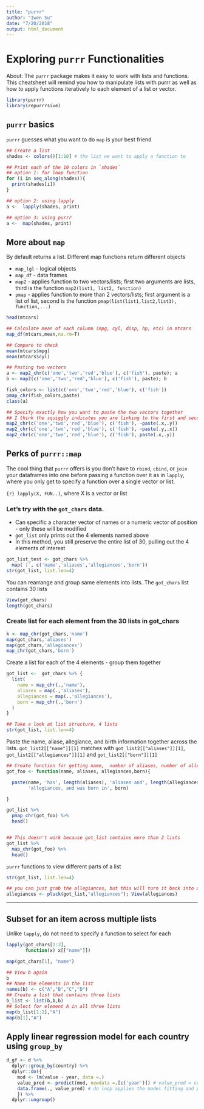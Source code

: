 ```yaml
---
title: "purrr"
author: "Iwen Su"
date: "7/20/2018"
output: html_document
---
```


# Exploring `purrr` Functionalities

About: The `purrr` package makes it easy to work with lists and functions. This cheatsheet will remind you how to manipulate lists with purrr as well as how to apply functions iteratively to each element of a list or vector. 

```r
library(purrr)
library(repurrrsive)
```

## `purrr` basics

`purrr` guesses what you want to do
`map` is your best friend

```r

## Create a list
shades <- colors()[1:10] # the list we want to apply a function to 

## Print each of the 10 colors in `shades`
## option 1: for loop function
for (i in seq_along(shades)){
  print(shades[i])
}

## option 2: using lapply
a <-  lapply(shades, print)

## option 3: using purrr
a <-  map(shades, print)

```

## More about `map`

By default returns a list. Different map functions return different objects

* `map_lgl` - logical objects
* `map_df` - data frames
* `map2` - applies function to two vectors/lists; first two arguments are lists, third is the function `map2(list1, list2, function)`
* `pmap` - applies function to more than 2 vectors/lists; first argument is a list of list, second is the function `pmap(list(list1,list2,list3), function,...)`

```r

head(mtcars)

## Calculate mean of each column (mpg, cyl, disp, hp, etc) in mtcars
map_df(mtcars,mean,na.rm=T)

## Compare to check
mean(mtcars$mpg)
mean(mtcars$cyl)

## Pasting two vectors
a <- map2_chr(c('one','two','red','blue'), c('fish'), paste); a
b <- map2(c('one','two','red','blue'), c('fish'), paste); b

fish_colors <- list(c('one','two','red','blue'), c('fish'))
pmap_chr(fish_colors,paste)
class(a)

## Specify exactly how you want to paste the two vectors together
## I think the squiggly indicates you are linking to the first and second argument, w/o it doesn't work
map2_chr(c('one','two','red','blue'), c('fish'), ~paste(.x,.y))
map2_chr(c('one','two','red','blue'), c('fish'), ~paste(.y,.x))
map2_chr(c('one','two','red','blue'), c('fish'), paste(.x,.y))

```

## Perks of `purrr::map`

The cool thing that `purrr` offers is you don't have to `rbind`, `cbind`, or `join` your dataframes into one before passing a function over it as in `lapply`, where you only get to specify a function over a single vector or list.

```{r} lapply(X, FUN..)```, where X is a vector or list

### Let's try with the `got_chars` data.

* Can specific a character vector of names or a numeric vector of position - only these will be modified
* `got_list` only prints out the 4 elements named above
* In this method, you still preserve the entire list of 30, pulling out the 4 elements of interest
```r

got_list_test <- got_chars %>%
  map(`[`, c('name','aliases','allegiances','born'))
str(got_list, list.len=4)
```

You can rearrange and group same elements into lists. The `got_chars` list contains 30 lists
```r
View(got_chars)
length(got_chars)
```


### Create list for each element from the 30 lists in got_chars
```r
k <- map_chr(got_chars,'name')
map(got_chars,'aliases')
map(got_chars,'allegiances')
map_chr(got_chars,'born')
```

Create a list for each of the 4 elements - group them together
```r
got_list <-  got_chars %>% {
  list(
    name = map_chr(.,'name'),
    aliases = map(.,'aliases'),
    allegiances = map(.,'allegiances'),
    born = map_chr(.,'born')
  )
}

## Take a look at list structure, 4 lists
str(got_list, list.len=4)


```


Paste the name, aliase, allegiance, and birth information together across the lists. `got_list2[["name"]][1]` matches with `got_list2[["aliases"]][1]`, `got_list2[["allegiances"]][1]` and `got_list2[["born"]][1]`
```r

## Create function for getting name,  number of aliases, number of allegiances, and the born information
got_foo <- function(name, aliases, allegiances,born){

  paste(name, 'has', length(aliases), 'aliases and', length(allegiances),
        'allegiances, and was born in', born)

}

got_list %>%
  pmap_chr(got_foo) %>%
  head()


## This doesn't work because got_list contains more than 2 lists
got_list %>%
  map_chr(got_foo) %>%
  head()

```

`purrr` functions to view different parts of a list

```r
str(got_list, list.len=4)

## you can just grab the allegiances, but this will turn it back into a list of 30; each allegiance you pluck becomes a list
allegiances <- pluck(got_list,"allegiances"); View(allegiances)
```






***







## Subset for an item across multiple lists

Unlike `lapply`, do not need to specify a function to select for each
```r

lapply(got_chars[1:3], 
       function(x) x[["name"]])

map(got_chars[1], "name")

## View b again
b
## Name the elements in the list
names(b) <- c("A","B","C","D")
## Create a list that contains three lists
b_list <- list(b,b,b)
## Select for element A in all three lists
map(b_list[1:2],"A")
map(b[1],"A")
```


## Apply linear regression model for each country using `group_by`

```r
d_gf <- d %>%
  dplyr::group_by(country) %>%
  dplyr::do({ 
    mod <- lm(value ~ year, data =.)
    value_pred <- predict(mod, newdata =.[c('year')]) # value_pred = country-grouped mod$fitted.values?
    data.frame(., value_pred) # do loop applies the model fitting and prediction to each country group
    }) %>% 
  dplyr::ungroup()
```

